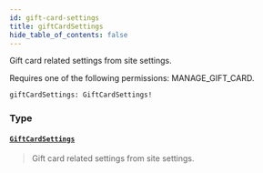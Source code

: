 ```yaml
---
id: gift-card-settings
title: giftCardSettings
hide_table_of_contents: false
---
```








Gift card related settings from site settings.

Requires one of the following permissions: MANAGE_GIFT_CARD.

```graphql
giftCardSettings: GiftCardSettings!
```


### Type

#### [`GiftCardSettings`](../../../developer/api-reference/objects/gift-card-settings) <Badge class="secondary" text="object"/>
> Gift card related settings from site settings.
> 





